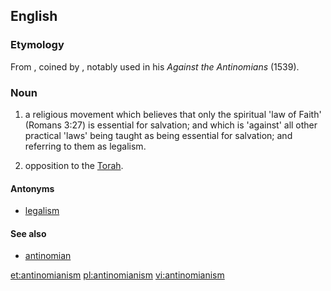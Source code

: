 ==English==
{{wikipedia}}

===Etymology===
From {{suffix|antinomian|ism}}, coined by {{w|Martin Luther}}, notably used in his ''Against the Antinomians'' (1539).

===Noun===
{{en-noun|~}}

# {{context|Christianity|lang=en}} a religious movement which believes that only the spiritual 'law of Faith' (Romans 3:27) is essential for salvation; and which is 'against' all other practical 'laws' being taught as being essential for salvation; and referring to them as legalism.
# {{context|Judaism|lang=en}} opposition to the [[Torah]].

====Antonyms====
* [[legalism]]

====See also====
* [[antinomian]]

[[et:antinomianism]]
[[pl:antinomianism]]
[[vi:antinomianism]]